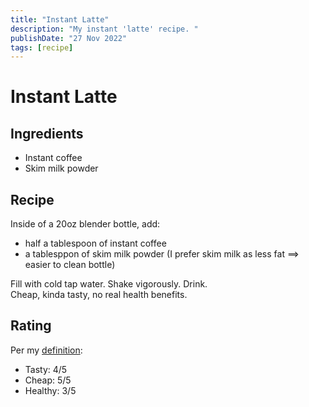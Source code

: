 ```yaml
---
title: "Instant Latte"
description: "My instant 'latte' recipe. "
publishDate: "27 Nov 2022"
tags: [recipe]
---
```


# Instant Latte

## Ingredients

- Instant coffee
- Skim milk powder

## Recipe

Inside of a 20oz blender bottle, add:

- half a tablespoon of instant coffee
- a tablesppon of skim milk powder (I prefer skim milk as less fat $\implies$ easier to clean bottle)

Fill with cold tap water. Shake vigorously. Drink. \
Cheap, kinda tasty, no real health benefits.

## Rating

Per my [definition](/posts/life/good-food):

- Tasty: 4/5
- Cheap: 5/5
- Healthy: 3/5
